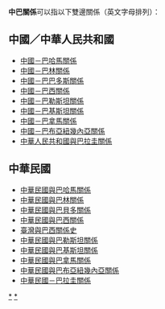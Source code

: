{{noteTA|G1=國家}}
'''中巴關係'''可以指以下雙邊關係（英文字母排列）：

==中國／中華人民共和國==
* [[中國－巴哈馬關係|中國－巴哈馬關係]]
* [[中國－巴林關係|中國－巴林關係]]
* [[中國－巴巴多斯關係|中國－巴巴多斯關係]]
* [[中國－巴西關係|中國－巴西關係]]
* [[中國－巴勒斯坦關係|中國－巴勒斯坦關係]]
* [[中國－巴基斯坦關係|中國－巴基斯坦關係]]
* [[中國－巴拿馬關係|中國－巴拿馬關係]]
* [[中國－巴布亞紐幾內亞關係|中國－巴布亞紐幾內亞關係]]
* [[中華人民共和國與巴拉圭關係|中華人民共和國與巴拉圭關係]]

==中華民國==
{{主條目消歧義|「'''臺巴關係'''」重新導向至此。}}
*[[中華民國與巴哈馬關係|中華民國與巴哈馬關係]]
*[[中華民國與巴林關係|中華民國與巴林關係]]
*[[中華民國與巴貝多關係|中華民國與巴貝多關係]]
*[[中華民國與巴西關係|中華民國與巴西關係]]
*[[臺灣與巴西關係史|臺灣與巴西關係史]]
*[[中華民國與巴勒斯坦關係|中華民國與巴勒斯坦關係]]
*[[中華民國與巴基斯坦關係|中華民國與巴基斯坦關係]]
*[[中華民國與巴拿馬關係|中華民國與巴拿馬關係]]
*[[中華民國與巴布亞紐幾內亞關係|中華民國與巴布亞紐幾內亞關係]]
*[[中華民國－巴拉圭關係|中華民國－巴拉圭關係]]

{{disambig|Cat=四字消歧义}}
[[Category:中華人民共和國雙邊關係消歧義|*]]
[[Category:中華民國雙邊關係消歧義|*]]